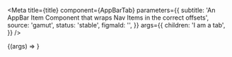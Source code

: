 

<Meta
  title={title}
  component={AppBarTab}
  parameters={{
    subtitle:
      'An AppBar Item Component that wraps Nav Items in the correct offsets',
    source: 'gamut',
    status: 'stable',
    figmaId: '',
  }}
  args={{
    children: 'I am a tab',
  }}
/>

<Canvas>
  <Story name="AppBarTab">{(args) => <AppBarTab {...args} />}</Story>
</Canvas>

<PropsTable story="AppBarTab" />
